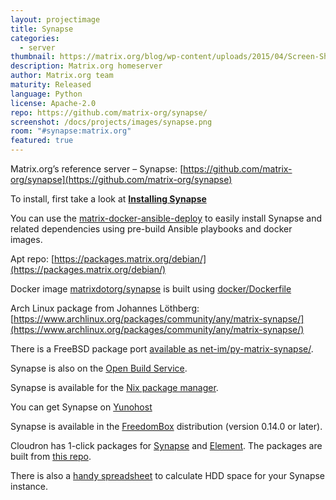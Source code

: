```yaml
---
layout: projectimage
title: Synapse
categories:
  - server
thumbnail: https://matrix.org/blog/wp-content/uploads/2015/04/Screen-Shot-2015-04-29-at-00.28.25-400x284.png
description: Matrix.org homeserver
author: Matrix.org team
maturity: Released
language: Python
license: Apache-2.0
repo: https://github.com/matrix-org/synapse/
screenshot: /docs/projects/images/synapse.png
room: "#synapse:matrix.org"
featured: true
---
```


Matrix.org’s reference server – Synapse: [https://github.com/matrix-org/synapse](https://github.com/matrix-org/synapse)

To install, first take a look at **[Installing Synapse](https://matrix.org/docs/guides/installing-synapse)**

You can use the [matrix-docker-ansible-deploy](https://github.com/spantaleev/matrix-docker-ansible-deploy) to easily install Synapse and related dependencies using pre-build Ansible playbooks and docker images.

Apt repo: [https://packages.matrix.org/debian/](https://packages.matrix.org/debian/)

Docker image [matrixdotorg/synapse](https://hub.docker.com/r/matrixdotorg/synapse/) is built using [docker/Dockerfile](https://github.com/matrix-org/synapse/tree/master/docker)

Arch Linux package from Johannes Löthberg: [https://www.archlinux.org/packages/community/any/matrix-synapse/](https://www.archlinux.org/packages/community/any/matrix-synapse/)

There is a FreeBSD package port [available as net-im/py-matrix-synapse/](https://www.freshports.org/net-im/py-matrix-synapse/).

Synapse is also on the [Open Build Service](https://obs.infoserver.lv/project/show/matrix-synapse).

Synapse is available for the [Nix package manager](https://github.com/NixOS/nixpkgs/blob/master/nixos/modules/services/matrix/synapse.md).

You can get Synapse on [Yunohost](https://github.com/YunoHost-Apps/synapse_ynh)

Synapse is available in the [FreedomBox](https://freedombox.org) distribution (version 0.14.0 or later).

Cloudron has 1-click packages for [Synapse](https://www.cloudron.io/store/org.matrix.synapse.html) and [Element](https://www.cloudron.io/store/im.riot.cloudronapp.html).
The packages are built from [this repo](https://git.cloudron.io/cloudron/matrix-synapse-app).

There is also a [handy spreadsheet](https://matrix.org/docs/projects/other/hdd-space-calc-for-synapse.html) to calculate HDD space for your Synapse instance.
